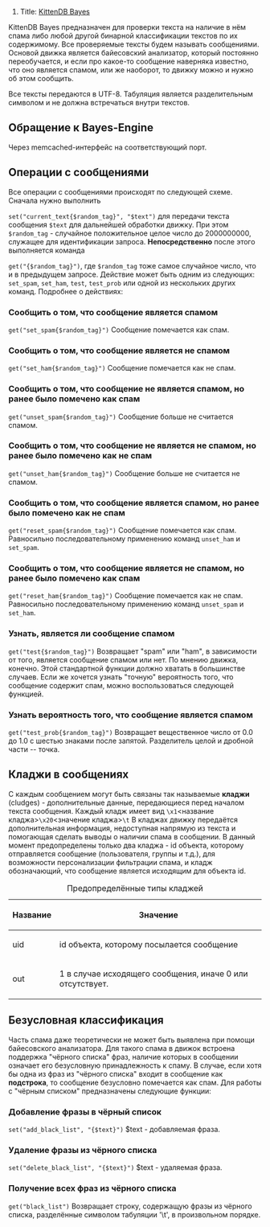 # Title: [[KittenDB Bayes]]

KittenDB Bayes предназначен для проверки текста на наличие в нём спама либо
любой другой бинарной классификации текстов по их содержимому. Все проверяемые
тексты будем называть сообщениями. Основой движка является байесовский
анализатор, который постоянно переобучается, и если про какое-то сообщение
наверняка известно, что оно является спамом, или же наоборот, то движку можно
и нужно об этом сообщить.

Все тексты передаются в UTF-8. Табуляция является разделительным символом и не
должна встречаться внутри текстов.

== Обращение к Bayes-Engine ==
Через memcached-интерфейс на соответствующий порт.

==Операции с сообщениями==
Все операции с сообщениями происходят по следующей схеме.
Сначала нужно выполнить

<code>set("current_text{$random_tag}", "$text")</code>
для передачи текста сообщения <code>$text</code> для дальнейшей обработки
движку. При этом <code>$random_tag</code> - случайное положительное целое
число до 2000000000, служащее для идентификации запроса.
<b>Непосредственно</b> после этого выполняется команда

<code>get("<operation_name>{$random_tag}")</code>,
где <code>$random_tag</code> тоже самое случайное число, что и в предыдущем
запросе. Действие <code><operation_name></code> может быть одним из следующих:
<code>set_spam</code>, <code>set_ham</code>, <code>test</code>,
<code>test_prob</code> или одной из нескольких других команд. Подробнее о
действиях:

===Сообщить о том, что сообщение является спамом===
<code>get("set_spam{$random_tag}")</code>
Сообщение помечается как спам.

===Сообщить о том, что сообщение является не спамом===
<code>get("set_ham{$random_tag}")</code>
Сообщение помечается как не спам.

===Сообщить о том, что сообщение не является спамом, но ранее было помечено как спам===
<code>get("unset_spam{$random_tag}")</code>
Сообщение больше не считается спамом.

===Сообщить о том, что сообщение не является не спамом, но ранее было помечено как не спам===
<code>get("unset_ham{$random_tag}")</code>
Сообщение больше не считается не спамом.

===Сообщить о том, что сообщение является спамом, но ранее было помечено как не спам===
<code>get("reset_spam{$random_tag}")</code>
Сообщение помечается как спам. Равносильно последовательному применению команд
<code>unset_ham</code> и <code>set_spam</code>.

===Сообщить о том, что сообщение является не спамом, но ранее было помечено как спам===
<code>get("reset_ham{$random_tag}")</code>
Сообщение помечается как не спам. Равносильно последовательному применению
команд <code>unset_spam</code> и <code>set_ham</code>.

===Узнать, является ли сообщение спамом===
<code>get("test{$random_tag}")</code>
Возвращает "spam" или "ham", в зависимости от того, является сообщение спамом
или нет. По мнению движка, конечно. Этой стандартной функции должно хватать в
большинстве случаев. Если же хочется узнать "точную" вероятность того, что
сообщение содержит спам, можно воспользоваться следующей функцией.

===Узнать вероятность того, что сообщение является спамом===
<code>get("test_prob{$random_tag}")</code>
Возвращает вещественное число от 0.0 до 1.0 с шестью знаками после запятой.
Разделитель целой и дробной части -- точка.



== Кладжи в сообщениях==
С каждым сообщением могут быть связаны так называемые '''кладжи''' (cludges) -
дополнительные данные, передающиеся перед началом текста сообщения. Каждый
кладж имеет вид <code>\x1<название кладжа>\x20<значение кладжа>\t</code>
В кладжах движку передаётся дополнительная информация, недоступная напрямую из
текста и помогающая сделать выводы о наличии спама в сообщении.
В данный момент предопределены только два кладжа - id объекта, которому
отправляется сообщение (пользователя, группы и т.д.), для возможности
персонализации фильтрации спама, и кладж обозначающий, что сообщение является
исходящим для объекта id.

{|
|+ Предопределённые типы кладжей
|-
!Название !! Значение
|-
|uid || id объекта, которому посылается сообщение
|-
|out || 1 в случае исходящего сообщения, иначе 0 или отсутствует.
|}



== Безусловная классификация ==
Часть спама даже теоретически не может быть выявлена при помощи байесовского
анализатора. Для такого спама в движок встроена поддержка "чёрного списка"
фраз, наличие которых в сообщении означает его безусловную принадлежность к
спаму. В случае, если хотя бы одна из фраз из "чёрного списка" входит в
сообщение как '''подстрока''', то сообщение безусловно помечается как спам.
Для работы с "чёрным списком" предназначены следующие функции:

===Добавление фразы в чёрный список===
<code>set("add_black_list", "{$text}")</code>
$text - добавляемая фраза.

===Удаление фразы из чёрного списка===
<code>set("delete_black_list", "{$text}")</code>
$text - удаляемая фраза.

===Получение всех фраз из чёрного списка===
<code>get("black_list")</code>
Возвращает строку, содержащую фразы из чёрного списка, разделённые символом
табуляции '\t', в произвольном порядке.

